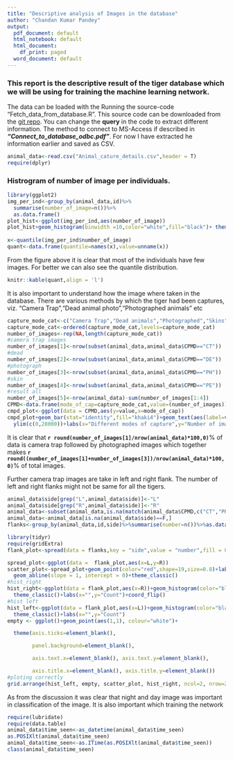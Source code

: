 ```yaml
---
title: "Descriptive analysis of Images in the database"
author: "Chandan Kumar Pandey"
output:
  pdf_document: default
  html_notebook: default
  html_document:
    df_print: paged
  word_document: default
---
```

### This report is the descriptive result of the tiger database which we will be using for training the machine learning network. 

The data can be loaded with the Running the source-code "Fetch_data_from_database.R". This source code can be downloaded from the [git repo](https://github.com/ckp1990/PIC_SEG_DB). You can change the **query** in the code to extract different information. The method to connect to MS-Access if described in **_"Connect_to_database_odbc.pdf"_**. For now I have extracted he information earlier and saved as CSV. 

```r
animal_data<-read.csv("Animal_cature_details.csv",header = T)
require(dplyr)
```

### Histrogram of number of image per individuals. 
```r
library(ggplot2)
img_per_ind<-group_by(animal_data,id)%>%
  summarise(number_of_image=n())%>%
  as.data.frame()
plot_hist<-ggplot(img_per_ind,aes(number_of_image))
plot_hist+geom_histogram(binwidth =10,color="white",fill="black")+ theme_classic()+labs(x="Number of Images per individual",y="Count")+xlim(c(0,600))+ylim(c(0,300))+annotate(geom = "text",x=400,y=250,
                                                                                                                                                                              label=paste("number of individual in EC dataset",nrow(img_per_ind),sep = " "))
x<-quantile(img_per_ind$number_of_image)
quant<-data.frame(quantile=names(x),value=unname(x))

```

From the figure above it is clear that most of the individuals have few images. For better we can also see the quantile distribution. 

``` r
knitr::kable(quant,align = 'l')
```

It is also important to understand how the image where taken in the database. There are various methods by which the tiger had been captures, viz. "Camera Trap","Dead animal photo","Photographed animals" etc

```r
capture_mode_cat<-c("Camera Trap","Dead animals","Photographed","Skins","rest all images")
capture_mode_cat<-ordered(capture_mode_cat,levels=capture_mode_cat)
number_of_images<-rep(NA,length(capture_mode_cat))
#camera trap images
number_of_images[1]<-nrow(subset(animal_data,animal_data$CPMD=="CT"))
#dead
number_of_images[2]<-nrow(subset(animal_data,animal_data$CPMD=="DE"))
#photograph
number_of_images[3]<-nrow(subset(animal_data,animal_data$CPMD=="PH"))
#skin
number_of_images[4]<-nrow(subset(animal_data,animal_data$CPMD=="PE"))
#result all
number_of_images[5]<-nrow(animal_data)-sum(number_of_images[1:4]) 
CPMD<-data.frame(mode_of_cap=capture_mode_cat,value=(number_of_images))
cmpd_plot<-ggplot(data = CPMD,aes(y=value,x=mode_of_cap))
cmpd_plot+geom_bar(stat="identity",fill="khaki4")+geom_text(aes(label=value),hjust=0.2,vjust=-1,size=5,position = position_dodge(0.9),angle=20)+
  ylim(c(0,28000))+labs(x="Different modes of capture",y="Number of images")+theme_classic()
```

It is clear that **`r round(number_of_images[1]/nrow(animal_data)*100,0)`**% of data is camera trap followed by photographed images which together makes **`r round((number_of_images[1]+number_of_images[3])/nrow(animal_data)*100,0)`**% of total images. 

Further camera trap images are take in left and right flank. The number of left and right flanks might not be same for all the tigers. 

```r
animal_data$side[grep("L",animal_data$side)]<-"L"
animal_data$side[grep("R",animal_data$side)]<-"R"
animal_data<-subset(animal_data,is.na(match(animal_data$CPMD,c("CT","PH")))==F)
animal_data<-animal_data[is.na(animal_data$side)==F,]
flanks<-group_by(animal_data,id,side)%>%summarise(number=n())%>%as.data.frame()

library(tidyr)
require(gridExtra)
flank_plot<-spread(data = flanks,key = "side",value = "number",fill = 0)

spread_plot<-ggplot(data =  flank_plot,aes(x=L,y=R))
scatter_plot<-spread_plot+geom_point(color="red",shape=19,size=0.8)+labs(x="Number of left image",y="Number of right image)")+
  geom_abline(slope = 1, intercept = 0)+theme_classic()
#hist_right
hist_right<-ggplot(data = flank_plot,aes(x=R))+geom_histogram(color="black",fill="red",binwidth = 10)+
  theme_classic()+labs(x="",y="Count")+coord_flip()
#hist left
hist_left<-ggplot(data = flank_plot,aes(x=L))+geom_histogram(color="black",fill="blue",binwidth = 10)+
  theme_classic()+labs(x="",y="Count")
empty <- ggplot()+geom_point(aes(1,1), colour="white")+

  theme(axis.ticks=element_blank(), 

        panel.background=element_blank(), 

        axis.text.x=element_blank(), axis.text.y=element_blank(),           

        axis.title.x=element_blank(), axis.title.y=element_blank())
#ploting correctly
grid.arrange(hist_left, empty, scatter_plot, hist_right, ncol=2, nrow=2, widths=c(2, 1), heights=c(1, 2))
```

As from the discussion it was clear that night and day image was important in classification of the image. It is also important which training the network

```r
require(lubridate)
require(data.table)
animal_data$time_seen<-as_datetime(animal_data$time_seen)
as.POSIXlt(animal_data$time_seen)
animal_data$time_seen<-as.ITime(as.POSIXlt(animal_data$time_seen))
class(animal_data$time_seen)
```